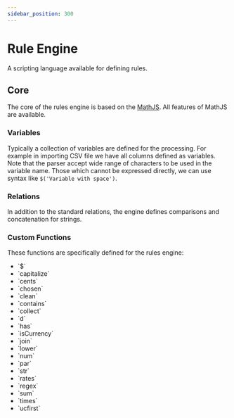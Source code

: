 ```yaml
---
sidebar_position: 300
---
```


# Rule Engine

A scripting language available for defining rules.

## Core
The core of the rules engine is based on the [MathJS](https://mathjs.org/docs/expressions/syntax.html).
All features of MathJS are available.

### Variables
Typically a collection of variables are defined for the processing. For example in importing CSV file
we have all columns defined as variables. Note that the parser accept wide range of characters to be
used in the variable name. Those which cannot be expressed directly, we can use syntax like
  `$('Variable with space')`.

### Relations
In addition to the standard relations, the engine defines comparisons and concatenation for strings.

### Custom Functions
These functions are specifically defined for the rules engine:
* <Link to="/api/tasenor-common/class/RulesEngine#$">`$`</Link>
* <Link to="/api/tasenor-common/class/RulesEngine#capitalize">`capitalize`</Link>
* <Link to="/api/tasenor-common/class/RulesEngine#cents">`cents`</Link>
* <Link to="/api/tasenor-common/class/RulesEngine#chosen">`chosen`</Link>
* <Link to="/api/tasenor-common/class/RulesEngine#clean">`clean`</Link>
* <Link to="/api/tasenor-common/class/RulesEngine#contains">`contains`</Link>
* <Link to="/api/tasenor-common/class/RulesEngine#collect">`collect`</Link>
* <Link to="/api/tasenor-common/class/RulesEngine#d">`d`</Link>
* <Link to="/api/tasenor-common/class/RulesEngine#has">`has`</Link>
* <Link to="/api/tasenor-common/class/RulesEngine#isCurrency">`isCurrency`</Link>
* <Link to="/api/tasenor-common/class/RulesEngine#join">`join`</Link>
* <Link to="/api/tasenor-common/class/RulesEngine#lower">`lower`</Link>
* <Link to="/api/tasenor-common/class/RulesEngine#num">`num`</Link>
* <Link to="/api/tasenor-common/class/RulesEngine#par">`par`</Link>
* <Link to="/api/tasenor-common/class/RulesEngine#str">`str`</Link>
* <Link to="/api/tasenor-common/class/RulesEngine#rates">`rates`</Link>
* <Link to="/api/tasenor-common/class/RulesEngine#regex">`regex`</Link>
* <Link to="/api/tasenor-common/class/RulesEngine#sum">`sum`</Link>
* <Link to="/api/tasenor-common/class/RulesEngine#times">`times`</Link>
* <Link to="/api/tasenor-common/class/RulesEngine#ucfirst">`ucfirst`</Link>
